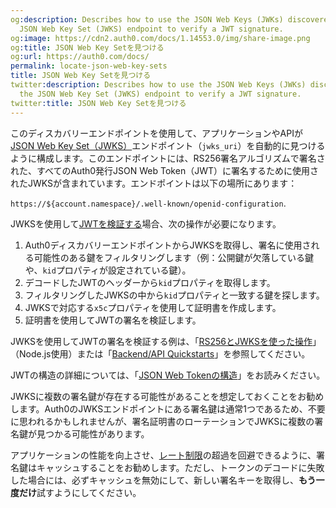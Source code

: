 ```yaml
---
og:description: Describes how to use the JSON Web Keys (JWKs) discovered using the
  JSON Web Key Set (JWKS) endpoint to verify a JWT signature.
og:image: https://cdn2.auth0.com/docs/1.14553.0/img/share-image.png
og:title: JSON Web Key Setを見つける
og:url: https://auth0.com/docs/
permalink: locate-json-web-key-sets
title: JSON Web Key Setを見つける
twitter:description: Describes how to use the JSON Web Keys (JWKs) discovered using
  the JSON Web Key Set (JWKS) endpoint to verify a JWT signature.
twitter:title: JSON Web Key Setを見つける
---
```


このディスカバリーエンドポイントを使用して、アプリケーションやAPIが[JSON Web Key Set（JWKS）](/security/tokens/json-web-tokens/json-web-key-sets)エンドポイント（`jwks_uri`）を自動的に見つけるように構成します。このエンドポイントには、RS256署名アルゴリズムで署名された、すべてのAuth0発行JSON Web Token（JWT）に署名するために使用されたJWKSが含まれています。エンドポイントは以下の場所にあります：

`https://${account.namespace}/.well-known/openid-configuration`.

JWKSを使用して[JWTを検証する](/security/tokens/json-web-tokens/validate-json-web-tokens)場合、次の操作が必要になります。

1. Auth0ディスカバリーエンドポイントからJWKSを取得し、署名に使用される可能性のある鍵をフィルタリングします（例：公開鍵が欠落している鍵や、`kid`プロパティが設定されている鍵）。
2. デコードしたJWTのヘッダーから`kid`プロパティを取得します。
3. フィルタリングしたJWKSの中から`kid`プロパティと一致する鍵を探します。
4. JWKSで対応する`x5c`プロパティを使用して証明書を作成します。
5. 証明書を使用してJWTの署名を検証します。

JWKSを使用してJWTの署名を検証する例は、「[RS256とJWKSを使った操作](https://auth0.com/blog/navigating-rs256-and-jwks/)」（Node.js使用）または「[Backend/API Quickstarts](https://auth0.com/docs/quickstart/backend)」を参照してください。

JWTの構造の詳細については、「[JSON Web Tokenの構造](/security/tokens/json-web-tokens/json-web-token-structure)」をお読みください。

JWKSに複数の署名鍵が存在する可能性があることを想定しておくことをお勧めします。Auth0のJWKSエンドポイントにある署名鍵は通常1つであるため、不要に思われるかもしれませんが、署名証明書のローテーションでJWKSに複数の署名鍵が見つかる可能性があります。

アプリケーションの性能を向上させ、[レート制限](/support/policies/rate-limit-policy)の超過を回避できるように、署名鍵はキャッシュすることをお勧めします。ただし、トークンのデコードに失敗した場合には、必ずキャッシュを無効にして、新しい署名キーを取得し、**もう一度だけ**試すようにしてください。